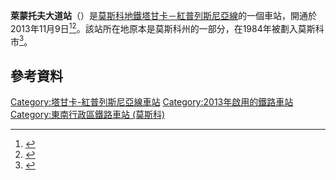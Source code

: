 {{Infobox station 
|name          = 萊蒙托夫大道
|native_name   = Лермонтовский проспект
|native_name_lang=ru
|type          = [[莫斯科地鐵|莫斯科地鐵]]車站
|image         = Metro MSK Line7 Lermontovsky Prospekt (img1).jpg
|image_size    = 
|image_caption = 2016年車站月台
|address       = [[東南行政區_(莫斯科)|東南行政區]]{{link-en|維欣諾-茹列賓諾區|Vykhino-Zhulebino District}}
|borough       = [[莫斯科|莫斯科]]
|country       = [[俄羅斯|俄羅斯]]
|coordinates   = {{coord|55.7013|37.8525|display=inline,title}}
|line          = {{MOSMETRO-bull|7|text=1}}
|other         = 
|structure     = 淺層{{link-en|單拱門車站|single-vault station}}
|platform      = 1個[[島式月台|島式月台]]
|depth         = {{convert|12|m}}
|levels        = 1層
|tracks        = 2條
|parking       = 無
|opened        = {{start date and age|df=yes|2013|11|09}}
|closed        = 
|rebuilt       = 
|ADA           = 是
|code          =
|owned         = 莫斯科地鐵
|zone          = 
|former        =
|passengers    = 
|pass_year     = 
|pass_percent  = 
|pass_system   = 
|mpassengers   = 
|services      = 
|map_type      = Moscow Ring Road
|AlternativeMap= Moscow map MKAD grayscale.png
|map_overlay   = Moscow metro map including line 14.svg
|map_caption   = 
|route_map     = 
|map_state     = collapsed
}}
'''萊蒙托夫大道站'''（{{lang-rus|Лермонтовский проспект|Lermontovsky prospekt}}）是[[莫斯科地鐵|莫斯科地鐵]][[塔甘卡－紅普列斯尼亞線|塔甘卡－紅普列斯尼亞線]]的一個車站，開通於2013年11月9日<ref>{{cite news|url=http://www.m24.ru/articles/28810|script-title=ru:Метро "Жулебино" и "Лермонтовский проспект" открыли для пассажиров|date=November 9, 2013|work=M24.ru|accessdate=9 November 2013|language=ru|archive-date=2014-01-10|archive-url=https://www.webcitation.org/6MW3TIv6n?url=http://www.m24.ru/articles/28810|dead-url=no}}</ref><ref>{{cite web|url=http://www.prgp.ru/services/metro/metro_traffic/|script-title=ru:Траффик и пассажиропотоки в московском метро|publisher=Premium Group|language=ru|accessdate=9 November 2013|title=存档副本|archiveurl=https://web.archive.org/web/20130702152636/http://www.prgp.ru/services/metro/metro_traffic/|archivedate=2013-07-02|deadurl=yes}}</ref>。該站所在地原本是莫斯科州的一部分，在1984年被劃入莫斯科市<ref>{{cite web|url=http://www.lawrussia.ru/texts/legal_586/doc586a708x422.htm|script-title=ru:Указ Президиума ВС РСФСР от 19.03.1984 о передаче некоторых населённых пунктов Московской Области  в административное подчинение Московскому городскому совету народных депутатов|publisher=LawRussia.ru|language=ru|accessdate=9 November 2013|deadurl=yes|archiveurl=https://web.archive.org/web/20131109141548/http://www.lawrussia.ru/texts/legal_586/doc586a708x422.htm|archivedate=2013年11月9日}}</ref>。

==參考資料==
{{reflist}}
{{塔甘卡－紅普列斯尼亞線}}
[[Category:塔甘卡-紅普列斯尼亞線車站|Category:塔甘卡-紅普列斯尼亞線車站]]
[[Category:2013年啟用的鐵路車站|Category:2013年啟用的鐵路車站]]
[[Category:東南行政區鐵路車站_(莫斯科)|Category:東南行政區鐵路車站 (莫斯科)]]